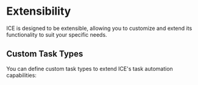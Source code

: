 # Extensibility

ICE is designed to be extensible, allowing you to customize and extend its functionality to suit your specific needs.

## Custom Task Types

You can define custom task types to extend ICE's task automation capabilities: